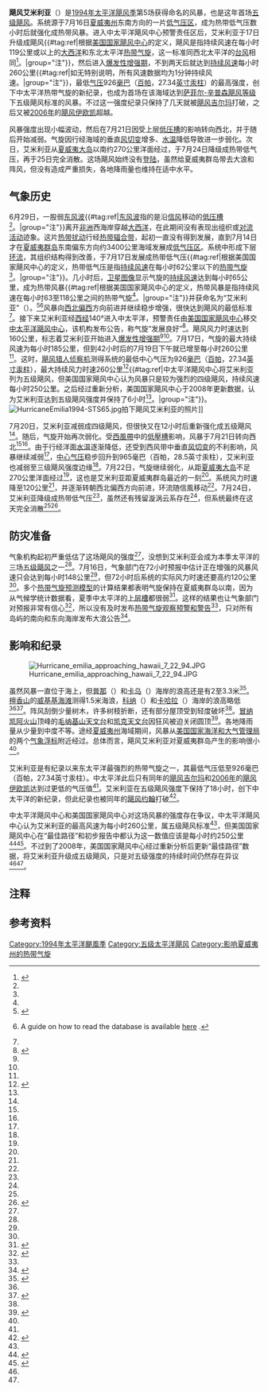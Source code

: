 {{Infobox hurricane
| Name=飓风艾米利亚<br>{{lang|en|Hurricane Emilia}}
| Type=飓风
| Year=1994
| Basin=EPac
| Image location=Hurricane Emilia 19 july 1994 1656Z.jpg
| Image name=7月19日，即将达到最高强度的飓风艾米利亚
| Formed=1994年7月16日
| Dissipated=1994年7月25日
| 1-min winds=140
| Pressure=926
| Damages=0
| Inflated=0
| Fatalities=无
| Areas=[[夏威夷州|夏威夷州]]
| Hurricane season=[[1994年太平洋飓风季|1994年太平洋飓风季]]
}}
'''飓风艾米利亚'''（{{lang-en|Hurricane Emilia}}）是[[1994年太平洋飓风季|1994年太平洋飓风季]]第5场获得命名的风暴，也是这年首场[[五级太平洋飓风列表|五级飓风]]。系统源于7月16日[[夏威夷州|夏威夷州]]东南方向的一片[[低气压|低气压区]]，成为热带低气压数小时后就强化成热带风暴。进入中太平洋飓风中心预警责任区后，艾米利亚于17日升级成飓风{{#tag:ref|根据[[国家飓风中心|美国国家飓风中心]]的定义，飓风是指持续风速在每小时119公里或以上的[[北大西洋热带气旋|大西洋]]和东北太平洋[[热带气旋|热带气旋]]，这一标准同西北太平洋的[[台风|台风]]相同<ref name="glos">{{cite report | publisher = National Hurricane Center | date = 2013-03-25 | accessdate = 2014-06-15 | title = Glossary of NHC Terms | archivedate = 2014-06-01 | archiveurl = https://web.archive.org/web/20140601020814/http://www.nhc.noaa.gov/aboutgloss.shtml | deadurl = no | url = http://www.nhc.noaa.gov/aboutgloss.shtml }}</ref>。|group="注"}}，然后进入[[快速增强|爆发性增强期]]，不到两天后就达到[[最大持续风速|持续风速]]每小时260公里{{#tag:ref|如无特别说明，所有风速数据均为1分钟持续风速。|group="注"}}，最低[[气压|气压]]926[[巴|毫巴]]（[[帕斯卡|百帕]]，27.34[[英寸汞柱|英寸汞柱]]）的最高强度，创下中太平洋热带气旋的新纪录，也成为首场在该海域达到[[萨菲尔-辛普森飓风等级|萨菲尔-辛普森飓风等级]]下五级飓风标准的风暴。不过这一强度纪录只保持了几天就被[[1994年飓风吉尔玛|飓风吉尔玛]]打破，之后又被[[2006年太平洋台风季|2006年]]的[[2006年飓风伊欧凯|飓风伊欧凯]]超越。

风暴强度出现小幅波动，然后在7月21日因受上层[[低压槽|低压槽]]的影响转向西北，并于随后开始减弱。气旋因行经海域的垂直[[风切变|风切变]]增多、[[海面温度|水温]]降低导致进一步弱化。次日，艾米利亚从[[夏威夷岛|夏威夷大岛]]以南约270公里洋面经过，于7月24日降级成热带低气压，再于25日完全消散。这场飓风始终没有[[登陆_(气象学)|登陆]]，虽然给夏威夷群岛带去大浪和阵风，但没有造成严重损失，各地降雨量也维持在适中水平。

== 气象历史 ==
{{Storm path|Emilia 1994 track.png}}
6月29日，一股弱[[东风波|东风波]]{{#tag:ref|[[东风波|东风波]]指的是沿[[信风|信风]]移动的[[低压槽|低压槽]]<ref name="glos" />。|group="注"}}离开[[非洲|非洲]]西海岸穿越[[大西洋|大西洋]]，在此期间没有表现出组织或[[对流|对流活动]]迹象。这片[[热带扰动|热带扰动]]行经[[热带辐合带|热带辐合带]]，起初一直没有得到发展，直到7月14日才在[[夏威夷群岛|夏威夷群岛]]东南偏东方向约3400公里海域发展成[[低气压|低气压区]]。系统中形成下层[[环流|环流]]，其组织结构得到改善，于7月17日发展成热带低气压{{#tag:ref|根据美国国家飓风中心的定义，热带低气压是指[[最大持续风速|持续风速]]在每小时62公里以下的[[热带气旋|热带气旋]]<ref name="glos" />。|group="注"}}。几小时后，[[卫星地图|卫星图像]]显示气旋的[[最大持续风速|持续风速]]达到每小时65公里，成为热带风暴{{#tag:ref|根据美国国家飓风中心的定义，热带风暴是指持续风速在每小时63至118公里之间的热带气旋<ref name="glos" />。|group="注"}}并获命名为“艾米利亚”（{{lang|en|Emilia}}）。<ref name="MWR">{{cite web | author = Mayfield, Max and Pasch, Richard J. | year = 1996 | url = http://journals.ametsoc.org/doi/pdf/10.1175/1520-0493%281996%29124%3C1579%3AENPHSO%3E2.0.CO%3B2 | title = Eastern North Pacific Hurricane Season of 1994 | publisher = NOAA | accessdate = 2015-06-14 | format = PDF | archive-date = 2020-05-27 | archive-url = https://web.archive.org/web/20200527172053/https://journals.ametsoc.org/doi/pdf/10.1175/1520-0493%281996%29124%3C1579%3AENPHSO%3E2.0.CO%3B2 | dead-url = no }}</ref><ref name="EPAC HURDAT">{{cite web | author = National Hurricane Center | author2 = Hurricane Research Division | author3 = Central Pacific Hurricane Center | publisher = United States National Oceanic and Atmospheric Administration's National Weather Service | date = 2014-07-07 | accessdate = 2015-06-08 | archiveurl = https://web.archive.org/web/20141005025406/http://www.nhc.noaa.gov/data/hurdat/hurdat2-nencpac-1949-2013-070714.txt | title = The Northeast and North Central Pacific hurricane database 1949–2013 | deadurl = no | format = TXT | url = http://www.nhc.noaa.gov/data/hurdat/hurdat2-nencpac-1949-2013-070714.txt | archivedate = 2014-10-05 }} A guide on how to read the database is available [http://www.aoml.noaa.gov/hrd/hurdat/tracks-hurdat2-epac-format-apr13.pdf here] {{Wayback|url=http://www.aoml.noaa.gov/hrd/hurdat/tracks-hurdat2-epac-format-apr13.pdf |date=20150923190243 }}.</ref>风暴向[[罗盘方位|西北偏西]]方向前进并继续稳步增强，很快达到飓风的最低标准<ref name="EPAC HURDAT" />。接下来艾米利亚经[[经度|西经]]140°进入中太平洋，预警责任由[[国家飓风中心|美国国家飓风中心]]移交[[中太平洋飓风中心|中太平洋飓风中心]]，该机构发布公告，称气旋“发展良好”<ref name="CPHC">{{cite web | author = Central Pacific Hurricane Center | archiveurl = https://web.archive.org/web/20150610173850/http://www.prh.noaa.gov/cphc/summaries/1994.php#Emilia | year = 1994 | url = http://www.prh.noaa.gov/cphc/summaries/1994.php#Emilia | title = The 1994 Central Pacific Tropical Cyclone Season | publisher = NOAA | accessdate = 2015-06-14 | archivedate = 2015-06-10 | deadurl = no }}</ref>。飓风风力时速达到160公里，标志着艾米利亚开始进入[[快速增强|爆发性增强期]]<ref name="EPAC HURDAT" /><ref name="CPHC" />。7月17日，气旋的最大持续风速为每小时185公里，但到42小时后的7月19日下午就已增至每小时260公里<ref name="CPHC" />。这时，[[飓风猎人|飓风猎人]][[侦察机|侦察机]]测得系统的最低中心气压为926[[巴|毫巴]]（[[帕斯卡|百帕]]，27.34[[英寸汞柱|英寸汞柱]]），最大持续风力时速260公里<ref name="NHC">{{cite web | author = Lawrence, Miles | year = 1994 | url = http://www.nhc.noaa.gov/archive/storm_wallets/epacific/ep1994/emilia/prenhc/prelim01.gif | title = Hurricane Emilia July 16–25, 1994 | publisher = NOAA | accessdate = 2015-06-14 | archivedate = 2012-10-21 | archiveurl = https://web.archive.org/web/20121021015954/http://www.nhc.noaa.gov/archive/storm_wallets/epacific/ep1994/emilia/prenhc/prelim01.gif | deadurl = no | format = GIF }}</ref>{{#tag:ref|中太平洋飓风中心将艾米利亚列为五级飓风，但美国国家飓风中心认为风暴只是较为强烈的四级飓风，持续风速每小时250公里。之后经过重新分析，美国国家飓风中心于2008年更新数据，认为艾米利亚达到五级飓风强度并保持了6小时<ref name="EPAC HURDAT" />。|group="注"}}。
[[File:HurricaneEmilia1994-STS65.jpg|thumb]]拍下飓风艾米利亚的照片]]

7月20日，艾米利亚减弱成四级飓风，但很快又在12小时后重新强化成五级飓风<ref name="CPHC" />。随后，气旋开始再次弱化。受[[西風帶|西風帶]]中的[[低壓槽|低壓槽]]影响，风暴于7月21日转向西北<ref name="CPHC" /><ref name="NHC" />。由于行经洋面[[海面温度|水温]]逐渐降低，还受到西风带中垂直[[风切变|风切变]]的不利影响，风暴继续减弱<ref name="CPHC" />，[[气压|中心气压]]稳步回升到965毫巴（百帕，28.5英寸汞柱），艾米利亚也减弱至三级飓风强度边缘<ref name="CPHC" />。7月22日，气旋继续弱化，从距[[夏威夷島|夏威夷大岛]]不足270公里洋面经过<ref name="NHC" />，这也是艾米利亚距夏威夷群岛最近的一刻<ref name="NHC" />。系统风力时速降至120公里<ref name="CPHC" />，并逐渐转朝西北偏西方向前进，环流随信風移动<ref name="NHC" />。7月24日，艾米利亚降级成热带低气压<ref name="CPHC" />，虽然还有残留漩涡云系存在<ref name="NHC" />，但系统最终在这天完全消散<ref name="CPHC" /><ref name="EPAC Book">{{cite book | author1 = Blake, Eric S | author2 = Gibney, Ethan J | author3 = Brown, Daniel P | author4 = Mainelli, Michelle | author5 = Franklin, James L | author6 = Kimberlain, Todd B | author7 = Hammer, Gregory R | year = 2009 | title = Tropical Cyclones of the Eastern North Pacific Basin, 1949-2006 | url = http://www.nhc.noaa.gov/pdf/TC_Book_Epac_1949-2006_hires.pdf | format = PDF | publisher = United States National Oceanic and Atmospheric Administration | accessdate = 2015-06-14 | archiveurl = https://web.archive.org/web/20140109083927/http://www.nhc.noaa.gov/pdf/TC_Book_Epac_1949-2006_hires.pdf | archivedate = 2014-01-09 | deadurl = no }}</ref>。

== 防灾准备 ==
气象机构起初严重低估了这场飓风的强度<ref name="MWR" />，没想到艾米利亚会成为本季太平洋的三场[[五级太平洋飓风列表|五级飓风]]之一<ref name="CPHC" />。7月16日，气象部门在72小时预报中估计正在增强的风暴风速只会达到每小时148公里<ref name="MWR" />，但72小时后系统的实际风力时速还要高约120公里<ref name="MWR" />。多个[[热带气旋预测模型|热带气旋预测模型]]的计算结果都表明气旋保持在夏威夷群岛以南，因为从气候学统计数据看，夏季中太平洋的[[高压脊|上层槽]]都很弱<ref name="NHC2">{{cite web | title = Hurricane Emilia Discussion Number 11 | publisher = Central Pacific Hurricane Center | accessdate = 2015-06-14 | archivedate = 2012-10-21 | deadurl = no | archiveurl = https://web.archive.org/web/20121021020001/http://www.nhc.noaa.gov/archive/storm_wallets/epacific/ep1994/emilia/tropdisc/tcd1815z.gif | url = http://www.nhc.noaa.gov/archive/storm_wallets/epacific/ep1994/emilia/tropdisc/tcd1815z.gif }}</ref>。这样的结果也让气象部门对预报非常有信心<ref name="NHC3">{{cite web | title = Hurricane Emilia Discussion Number 13 | publisher = Central Pacific Hurricane Center | accessdate = 2015-06-14 | archivedate = 2012-10-21 | deadurl = no | archiveurl = https://web.archive.org/web/20121021020021/http://www.nhc.noaa.gov/archive/storm_wallets/epacific/ep1994/emilia/tropdisc/tcd1903z.gif | url = http://www.nhc.noaa.gov/archive/storm_wallets/epacific/ep1994/emilia/tropdisc/tcd1903z.gif | format = GIF }}</ref>，所以没有及时发布[[热带气旋警告|热带气旋观察预警和警告]]<ref name="CPHC" />，只对所有岛屿的南向和东向海岸发布大浪公告<ref>{{cite news | title = Hurricane may pass Hawaii | author = Larry W. Tarleton | agency = Associated Press | date = 1994-07-21}}</ref>。

== 影响和纪录 ==
[[File:Hurricane_emilia_approaching_hawaii_7_22_94.JPG|thumb]]

虽然风暴一直位于海上，但[[普那_(夏威夷岛)|普那]]（{{lang|en|Puna}}）和[[卡乌_(夏威夷岛)|卡乌]]（{{lang|en|Ka‘ū}}）海岸的浪高还是有2至3.3米<ref name="NHC4">{{cite web | author = Lawrence, Miles | year = 1994 | archiveurl = https://web.archive.org/web/20121021020029/http://www.nhc.noaa.gov/archive/storm_wallets/epacific/ep1994/emilia/prenhc/prelim02.gif | url = http://www.nhc.noaa.gov/archive/storm_wallets/epacific/ep1994/emilia/prenhc/prelim02.gif | title = Hurricane Emilia Preliminary Report (Page 2) | publisher = NOAA | accessdate = 2015-06-14 | archivedate = 2012-10-21 | deadurl = no | format = GIF }}</ref>。[[檀香山|檀香山]]的[[威基基|威基基海滩]]测得1.5米海浪，[[科纳区_(夏威夷岛)|科纳]]（{{lang|en|Kona}}）和[[卡哈拉_(夏威夷岛)|卡哈拉]]（{{lang|en|Kohala}}）海岸的浪高略低<ref name="CPHC" /><ref>{{cite news | title = Hurricane Emilia Skirts Hawaiian Islands | author = Larry W. Tarleton | agency = Associated Press | date = 1994-07-22}}</ref>。阵风刮倒少量树木，许多树枝折断，还有部分屋顶受到轻度破坏<ref name="CPHC" />。[[冒纳凯阿火山|冒纳凯阿火山]]顶峰的[[毛纳基山天文台|毛纳基山天文台]]和[[凯克天文台|凯克天文台]]因狂风被迫关闭圆顶<ref>{{cite news | title = Fiery comet concludes spectacular displays | author = Malcolm W. Browne | agency = New York Times | date = 1994-07-23}}</ref>。各地降雨量从少量到中度不等。途经[[夏威夷州|夏威夷州]]海域期间，风暴从[[美国国家海洋和大气管理局|美国国家海洋和大气管理局]]的两个[[气象浮标|气象浮标]]附近经过。总体而言，飓风艾米利亚对夏威夷群岛产生的影响很小<ref name="CPHC" />。

艾米利亚是有纪录以来东太平洋最强烈的热带气旋之一，其最低气压低至926毫巴（百帕，27.34英寸汞柱）。中太平洋此后只有同年的[[1994年飓风吉尔玛|飓风吉尔玛]]和[[2006年太平洋飓风季|2006年]]的[[2006年飓风伊欧凯|飓风伊欧凯]]达到过更低的气压值<ref name="EPAC HURDAT" />。艾米利亚在五级飓风强度下保持了18小时，创下中太平洋的新纪录，但此纪录也被同年的[[1994年飓风约翰|飓风约翰]]打破<ref name="FAQ intensity">{{cite web | archiveurl = https://web.archive.org/web/20140129084818/http://www.prh.noaa.gov/cphc/pages/FAQ/Tropical_Cyclone_Records.php#8 | url = http://www.prh.noaa.gov/cphc/pages/FAQ/Tropical_Cyclone_Records.php#8 | title = 8. What hurricanes have been at Category Five status the longest? | publisher = Central Pacific Hurricane Center | accessdate = 2015-06-14 | deadurl = no | archivedate = 2014-01-29 }}</ref>。

中太平洋飓风中心和美国国家飓风中心对这场风暴的强度存在争议，中太平洋飓风中心认为艾米利亚的最高风速为每小时260公里，属五级飓风标准<ref name="CPHC" />，但美国国家飓风中心在“最佳路径”和初步报告中都认为这一数值应该是每小时约250公里<ref name="archive unisys">{{cite web | url = http://www.weather.unisys.com/hurricane/e_pacific/1994/EMILIA/track.dat | title = EMILIA Tracking information | publisher = Unisys | archivedate = 2014-07-03 | accessdate = 2015-06-14 | archiveurl = https://web.archive.org/web/20140703125214/http://weather.unisys.com/hurricane/e_pacific/1994/EMILIA/track.dat | deadurl = yes | format = DAT }}</ref><ref name="NHC p3">{{cite web | author = Lawrence, Miles | year = 1994 | archiveurl = https://web.archive.org/web/20121021020044/http://www.nhc.noaa.gov/archive/storm_wallets/epacific/ep1994/emilia/prenhc/prelim03.gif | deadurl = no | archivedate = 2012-10-21 | title = Hurricane Emilia Preliminary Report (Page 3) | url = http://www.nhc.noaa.gov/archive/storm_wallets/epacific/ep1994/emilia/prenhc/prelim03.gif | publisher = NOAA | accessdate = 2015-06-14 }}</ref>。不过到了2008年，美国国家飓风中心经过重新分析后更新“最佳路径”数据，将艾米利亚升级成五级飓风，只是对五级强度的持续时间仍然存在异议<ref name="EPAC HURDAT" /><ref name="CPHC" />。

== 注释 ==
{{portal|热带气旋}}
{{Commons category|Hurricane Emilia (1994)}}
{{reflist|group ="注"}}

== 参考资料 ==
{{Reflist | colwidth = 30em}}

{{五级太平洋飓风}}
{{1994年太平洋飓风季}}

{{DEFAULTSORT:Emilia}}
[[Category:1994年太平洋颶風季|Category:1994年太平洋颶風季]]
[[Category:五级太平洋飓风|Category:五级太平洋飓风]]
[[Category:影响夏威夷州的热带气旋|Category:影响夏威夷州的热带气旋]]
{{Good article}}